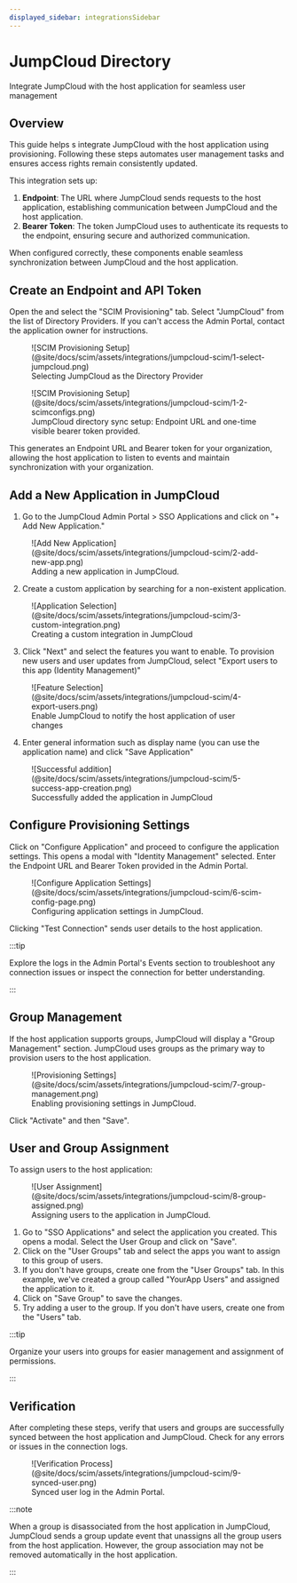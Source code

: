 ```yaml
---
displayed_sidebar: integrationsSidebar
---
```


# JumpCloud Directory

<Subtitle>Integrate JumpCloud with the host application for seamless user management</Subtitle>

## Overview

This guide helps <TermTip jargon="administrator"/>s integrate JumpCloud with
the host application using <TermTip jargon="SCIM"/> provisioning. Following these steps automates
user management tasks and ensures access rights remain consistently updated.

This integration sets up:

1. **Endpoint**: The URL where JumpCloud sends requests to the host application, establishing
   communication between JumpCloud and the host application.
2. **Bearer Token**: The token JumpCloud uses to authenticate its requests to the endpoint,
   ensuring secure and authorized communication.

When configured correctly, these components enable seamless synchronization between JumpCloud and the host application.

## Create an Endpoint and API Token

Open the <TermTip jargon="Admin Portal" /> and select the "SCIM
Provisioning" tab. Select "JumpCloud" from the list of Directory Providers. If you can't access the Admin Portal,
contact the application owner for instructions.

<figure>
  ![SCIM Provisioning
  Setup](@site/docs/scim/assets/integrations/jumpcloud-scim/1-select-jumpcloud.png)
  <figcaption>Selecting JumpCloud as the Directory Provider</figcaption>
</figure>

<figure>
  ![SCIM Provisioning Setup](@site/docs/scim/assets/integrations/jumpcloud-scim/1-2-scimconfigs.png)
  <figcaption>
    JumpCloud directory sync setup: Endpoint URL and one-time visible bearer token provided.
  </figcaption>
</figure>

This generates an Endpoint URL and Bearer token for your organization, allowing the host application
to listen to events and maintain synchronization with your organization.

## Add a New Application in JumpCloud

1. Go to the JumpCloud Admin Portal > SSO Applications and click on "+ Add New Application."

<figure>
  ![Add New Application](@site/docs/scim/assets/integrations/jumpcloud-scim/2-add-new-app.png)
  <figcaption>Adding a new application in JumpCloud.</figcaption>
</figure>

2. Create a custom application by searching for a non-existent application.

<figure>
  ![Application
  Selection](@site/docs/scim/assets/integrations/jumpcloud-scim/3-custom-integration.png)
  <figcaption>Creating a custom integration in JumpCloud</figcaption>
</figure>

3. Click "Next" and select the features you want to enable. To provision new users and user updates from JumpCloud,
   select "Export users to this app (Identity Management)"

<figure>
  ![Feature Selection](@site/docs/scim/assets/integrations/jumpcloud-scim/4-export-users.png)
  <figcaption>Enable JumpCloud to notify the host application of user changes</figcaption>
</figure>

4. Enter general information such as display name (you can use the application name) and click "Save Application"

<figure>
  ![Successful
  addition](@site/docs/scim/assets/integrations/jumpcloud-scim/5-success-app-creation.png)
  <figcaption>Successfully added the application in JumpCloud</figcaption>
</figure>

## Configure Provisioning Settings

Click on "Configure Application" and proceed to configure the application settings. This opens a
modal with "Identity Management" selected. Enter the Endpoint URL and Bearer Token provided in the Admin Portal.

<figure>
  ![Configure Application
  Settings](@site/docs/scim/assets/integrations/jumpcloud-scim/6-scim-config-page.png)
  <figcaption>Configuring application settings in JumpCloud.</figcaption>
</figure>

Clicking "Test Connection" sends user details to the host application.

:::tip

Explore the logs in the Admin Portal's Events section to troubleshoot any connection issues or inspect the connection for better understanding.

:::

## Group Management

If the host application supports groups, JumpCloud will display a "Group Management" section. JumpCloud uses
groups as the primary way to provision users to the host application.

<figure>
  ![Provisioning
  Settings](@site/docs/scim/assets/integrations/jumpcloud-scim/7-group-management.png)
  <figcaption>Enabling provisioning settings in JumpCloud.</figcaption>
</figure>

Click "Activate" and then "Save".

## User and Group Assignment

To assign users to the host application:

<figure>
  ![User Assignment](@site/docs/scim/assets/integrations/jumpcloud-scim/8-group-assigned.png)
  <figcaption>Assigning users to the application in JumpCloud.</figcaption>
</figure>

1. Go to "SSO Applications" and select the application you created. This opens a modal. Select the
   User Group and click on "Save".
2. Click on the "User Groups" tab and select the apps you want to assign to this group of users.
3. If you don't have groups, create one from the "User Groups" tab. In this example, we've
   created a group called "YourApp Users" and assigned the application to it.
4. Click on "Save Group" to save the changes.
5. Try adding a user to the group. If you don't have users, create one from the "Users" tab.

:::tip

Organize your users into groups for easier management and assignment of permissions.

:::

## Verification

After completing these steps, verify that users and groups are successfully synced between the host application
and JumpCloud. Check for any errors or issues in the connection logs.

<figure>
  ![Verification Process](@site/docs/scim/assets/integrations/jumpcloud-scim/9-synced-user.png)
  <figcaption>Synced user log in the Admin Portal.</figcaption>
</figure>

:::note

When a group is disassociated from the host application in JumpCloud, JumpCloud sends a group update event
that unassigns all the group users from the host application. However, the group association may not be removed
automatically in the host application.

:::
